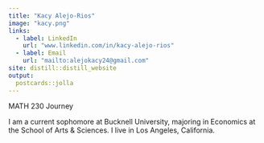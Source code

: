 ```yaml
---
title: "Kacy Alejo-Rios"
image: "kacy.png"
links:
  - label: LinkedIn
    url: "www.linkedin.com/in/kacy-alejo-rios"
  - label: Email
    url: "mailto:alejokacy24@gmail.com"
site: distill::distill_website
output:
  postcards::jolla
---
```

MATH 230 Journey 


I am a current sophomore at Bucknell University, majoring in Economics at the School of Arts & Sciences. I live in Los Angeles, California.





